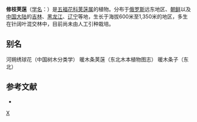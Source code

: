 {{Speciesbox
| taxon = Viburnum burejaeticum
| image = Viburnum burejaeticum.jpg
| binomial_authority = Regel et Herd.
}}

'''修枝荚蒾'''（[[学名|学名]]：{{lang|la|''Viburnum burejaeticum''}}）是[[五福花科|五福花科]][[荚蒾属|荚蒾属]]的植物。分布于[[俄罗斯|俄罗斯]]远东地区、[[朝鲜|朝鲜]]以及[[中国大陆|中国大陆]]的[[吉林|吉林]]、[[黑龙江|黑龙江]]、[[辽宁|辽宁]]等地，生长于海拔600米至1,350米的地区，多生在针阔叶混交林中，目前尚未由人工引种栽培。

== 别名 ==
河朔绣球花（中国树木分类学） 暖木条荚蒾（东北木本植物图志） 暖木条子（东北）

== 参考文献 ==
<div class="references-small">
* {{cite web| url =http://www.bioinfo.cn/db05/KmzwSpecies.php?action=view&id=23708| title =修枝荚蒾| work =《中国高等植物数据库全库》| publisher =中国科学院微生物研究所| author =昆明植物研究所| accessdate =2009-02-25| deadurl =yes| archiveurl =https://web.archive.org/web/20160305051440/http://www.bioinfo.cn/db05/KmzwSpecies.php?action=view&id=23708| archivedate =2016-03-05}}
</div>
{{Taxonbar|from=Q4209420}}

[[Category:荚蒾属|X]]


{{植物小作品}}